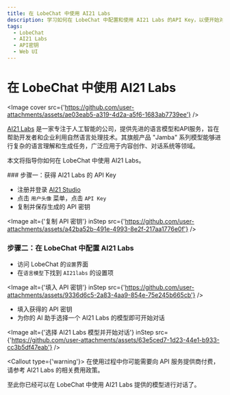 ```yaml
---
title: 在 LobeChat 中使用 AI21 Labs
description: 学习如何在 LobeChat 中配置和使用 AI21 Labs 的API Key，以便开始对话和交互。
tags:
  - LobeChat
  - AI21 Labs
  - API密钥
  - Web UI
---
```


# 在 LobeChat 中使用 AI21 Labs

<Image
  cover
  src={'https://github.com/user-attachments/assets/ae03eab5-a319-4d2a-a5f6-1683ab7739ee'}
/>

[AI21 Labs](https://www.ai21.com/) 是一家专注于人工智能的公司，提供先进的语言模型和API服务，旨在帮助开发者和企业利用自然语言处理技术。其旗舰产品 "Jamba" 系列模型能够进行复杂的语言理解和生成任务，广泛应用于内容创作、对话系统等领域。

本文将指导你如何在 LobeChat 中使用 AI21 Labs。

<Steps>
### 步骤一：获得 AI21 Labs 的 API Key

- 注册并登录 [AI21 Studio](https://studio.ai21.com)
- 点击 `用户头像` 菜单，点击 `API Key`
- 复制并保存生成的 API 密钥

<Image
  alt={'复制 API 密钥'}
  inStep
  src={'https://github.com/user-attachments/assets/a42ba52b-491e-4993-8e2f-217aa1776e0f'}
/>

### 步骤二：在 LobeChat 中配置 AI21 Labs

- 访问 LobeChat 的`设置`界面
- 在`语言模型`下找到 `AI21labs` 的设置项

<Image
  alt={'填入 API 密钥'}
  inStep
  src={'https://github.com/user-attachments/assets/9336d6c5-2a83-4aa9-854e-75e245b665cb'}
/>

- 填入获得的 API 密钥
- 为你的 AI 助手选择一个 AI21 Labs 的模型即可开始对话

<Image
  alt={'选择 AI21 Labs 模型并开始对话'}
  inStep
  src={'https://github.com/user-attachments/assets/63e5ced7-1d23-44e1-b933-cc3b5df47eab'}
/>

<Callout type={'warning'}>
  在使用过程中你可能需要向 API 服务提供商付费，请参考 AI21 Labs 的相关费用政策。
</Callout>

</Steps>

至此你已经可以在 LobeChat 中使用 AI21 Labs 提供的模型进行对话了。
